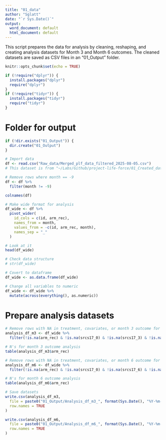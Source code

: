 ```yaml
---
title: "01_data"
author: "Sglatt"
date: "`r Sys.Date()`"
output:
  word_document: default
  html_document: default
---
```


This script prepares the data for analysis by cleaning, reshaping, and creating analysis datasets for Month 3 and Month 6 outcomes. 
The cleaned datasets are saved as CSV files in an "01_Output" folder.

```r
knitr::opts_chunk$set(echo = TRUE)
```

```r
if (!require("dplyr")) {
  install.packages("dplyr")
  require("dplyr")
}
if (!require("tidyr")) {
  install.packages("tidyr")
  require("tidyr")
}
```

# Folder for output
```r
if (!dir.exists("01_Output")) {
  dir.create("01_Output")
}
```

```r
# Import data
df <- read.csv("Raw_data/Merged_plf_data_filtered_2025-08-05.csv")
# This dataset is from "~/Labs/Github/project-life-force/01_Created_datasets/Merged_plf_data_filtered_2025-08-05.csv"

# Remove rows where month == -9
df <- df %>%
  filter(month != -9)

colnames(df)

# Make wide format for analysis
df_wide <- df %>%
  pivot_wider(
    id_cols = c(id, arm_rec),
    names_from = month,
    values_from = -c(id, arm_rec, month),
    names_sep = "_"
  )

# Look at it
head(df_wide)

# Check data structure
# str(df_wide)

# Covert to dataframe
df_wide <- as.data.frame(df_wide)

# Change all variables to numeric
df_wide <- df_wide %>%
  mutate(across(everything(), as.numeric))
```

# Prepare analysis datasets
```r
# Remove rows with NA in treatment, covariates, or month 3 outcome for analysis
analysis_df_m3 <- df_wide %>%
  filter(!is.na(arm_rec) & !is.na(srcs17_0) & !is.na(srcs17_3) & !is.na(ssi_0) & !is.na(bdi_0) & !is.na(inq_pb_0) & !is.na(sex_demo_0) & !is.na(support_demo_0))

# N's for month 3 outcome analysis
table(analysis_df_m3$arm_rec)

# Remove rows with NA in treatment, covariates, or month 6 outcome for analysis
analysis_df_m6 <- df_wide %>%
  filter(!is.na(arm_rec) & !is.na(srcs17_0) & !is.na(srcs17_6) & !is.na(ssi_0) & !is.na(bdi_0) & !is.na(inq_pb_0) & !is.na(sex_demo_0) & !is.na(support_demo_0))

# N's for month 6 outcome analysis
table(analysis_df_m6$arm_rec)

# Save datasets
write.csv(analysis_df_m3,
  file = paste0("01_Output/Analysis_df_m3_", format(Sys.Date(), "%Y-%m-%d"), ".csv"),
  row.names = TRUE
) 

write.csv(analysis_df_m6,
  file = paste0("01_Output/Analysis_df_m6_", format(Sys.Date(), "%Y-%m-%d"), ".csv"),
  row.names = TRUE
) 
```

